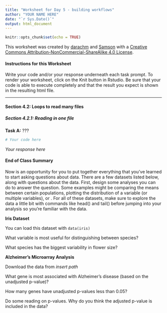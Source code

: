 ```yaml
---
title: "Worksheet for Day 5 - building workflows"
author: "YOUR NAME HERE"
date: "`r Sys.Date()`"
output: html_document
---
```


```r
knitr::opts_chunk$set(echo = TRUE)
```

This worksheet was created by [darachm](https://github.com/darachm) and [Samson](https://github.com/samson920) with a [Creative Commons Attribution-NonCommercial-ShareAlike 4.0 License](https://github.com/darachm/dll-r/blob/main/LICENSE.md).

#### Instructions for this Worksheet

Write your code and/or your response underneath each task prompt. To render your worksheet, click on the Knit button in Rstudio. Be sure that your code is able to execute completely and that the result you expect is shown in the resulting html file.

------

#### Section 4.2: Loops to read many files

##### Section 4.2.1: Reading in one file

**Task A:** ???

```r
# Your code here
```

*Your response here*

#### End of Class Summary

Now is an opportunity for you to put together everything that you've learned to start asking questions about data. There are a few datasets listed below, along with questions about the data. First, design some analyses you can do to answer the question. Some examples might be comparing the means between certain populations, plotting the distribution of a variable (or multiple variables), or . For all of these datasets, make sure to explore the data a little bit with commands like head() and tail() before jumping into your analysis so you're familiar with the data.

**Iris Dataset**

You can load this dataset with `data(iris)`

What variable is most useful for distinguishing between species?

What species has the biggest variability in flower size?



**Alzheimer's Microarray Analysis**

Download the data from *insert path*

What gene is most associated with Alzheimer's disease (based on the unadjusted p-value)?

How many genes have unadjusted p-values less than 0.05?

Do some reading on p-values. Why do you think the adjusted p-value is included in the data?
